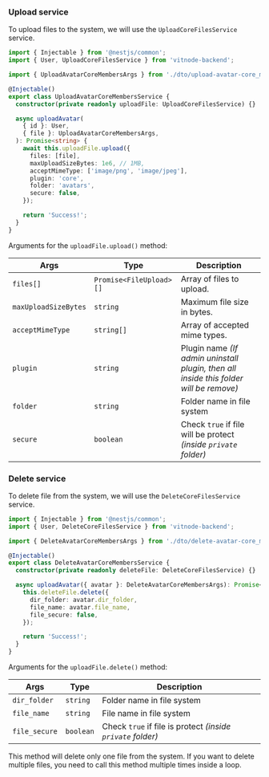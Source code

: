 <Steps>

### Upload service

To upload files to the system, we will use the `UploadCoreFilesService` service.

```ts {4, 8, 14-21}
import { Injectable } from '@nestjs/common';
import { User, UploadCoreFilesService } from 'vitnode-backend';

import { UploadAvatarCoreMembersArgs } from './dto/upload-avatar-core_members.args';

@Injectable()
export class UploadAvatarCoreMembersService {
  constructor(private readonly uploadFile: UploadCoreFilesService) {}

  async uploadAvatar(
    { id }: User,
    { file }: UploadAvatarCoreMembersArgs,
  ): Promise<string> {
    await this.uploadFile.upload({
      files: [file],
      maxUploadSizeBytes: 1e6, // 1MB,
      acceptMimeType: ['image/png', 'image/jpeg'],
      plugin: 'core',
      folder: 'avatars',
      secure: false,
    });

    return 'Success!';
  }
}
```

Arguments for the `uploadFile.upload()` method:

| Args                 | Type                    | Description                                                                           |
| -------------------- | ----------------------- | ------------------------------------------------------------------------------------- |
| `files[]`            | `Promise<FileUpload>[]` | Array of files to upload.                                                             |
| `maxUploadSizeBytes` | `string`                | Maximum file size in bytes.                                                           |
| `acceptMimeType`     | `string[]`              | Array of accepted mime types.                                                         |
| `plugin`             | `string`                | Plugin name _(If admin uninstall plugin, then all inside this folder will be remove)_ |
| `folder`             | `string`                | Folder name in file system                                                            |
| `secure`             | `boolean`               | Check `true` if file will be protect _(inside `private` folder)_                      |

### Delete service

To delete file from the system, we will use the `DeleteCoreFilesService` service.

```ts {2, 8, 11-15}
import { Injectable } from '@nestjs/common';
import { User, DeleteCoreFilesService } from 'vitnode-backend';

import { DeleteAvatarCoreMembersArgs } from './dto/delete-avatar-core_members.args';

@Injectable()
export class DeleteAvatarCoreMembersService {
  constructor(private readonly deleteFile: DeleteCoreFilesService) {}

  async uploadAvatar({ avatar }: DeleteAvatarCoreMembersArgs): Promise<string> {
    this.deleteFile.delete({
      dir_folder: avatar.dir_folder,
      file_name: avatar.file_name,
      file_secure: false,
    });

    return 'Success!';
  }
}
```

Arguments for the `uploadFile.delete()` method:

| Args          | Type      | Description                                                 |
| ------------- | --------- | ----------------------------------------------------------- |
| `dir_folder`  | `string`  | Folder name in file system                                  |
| `file_name`   | `string`  | File name in file system                                    |
| `file_secure` | `boolean` | Check `true` if file is protect _(inside `private` folder)_ |

This method will delete only one file from the system. If you want to delete multiple files, you need to call this method multiple times inside a loop.

</Steps>
